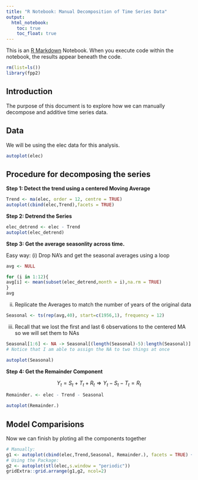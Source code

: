 ```yaml
---
title: "R Notebook: Manual Decomposition of Time Series Data"
output: 
  html_notebook: 
    toc: true
    toc_float: true
---
```


This is an [R Markdown](http://rmarkdown.rstudio.com) Notebook. When you execute code within the notebook, the results appear beneath the code. 

```r
rm(list=ls())
library(fpp2)
```

## Introduction

The purpose of this document is to explore how we can manually decompose and additive time series data.

## Data
We will be using the elec data for this analysis.

```r
autoplot(elec)
```

## Procedure for decomposing the series

**Step 1: Detect the trend using a centered Moving Average**
```r
Trend <- ma(elec, order = 12, centre = TRUE)
autoplot(cbind(elec,Trend),facets = TRUE)
```

**Step 2: Detrend the Series**

```r
elec_detrend <- elec - Trend
autoplot(elec_detrend)
```

**Step 3: Get the average seasonlity across time.**

Easy way:
(i) Drop NA's and get the seasonal averages using a loop
```r
avg <- NULL

for (i in 1:12){
avg[i] <- mean(subset(elec_detrend,month = i),na.rm = TRUE)
}
avg
```

(ii) Replicate the Averages to match the number of years of the original data
```r
Seasonal <- ts(rep(avg,40), start=c(1956,1), frequency = 12)
```

(iii) Recall that we lost the first and last 6 observations to the centered MA so we will set them to NAs
```r
Seasonal[1:6] <- NA -> Seasonal[(length(Seasonal)-5):length(Seasonal)]
# Notice that I am able to assign the NA to two things at once

autoplot(Seasonal) 
```

**Step 4: Get the Remainder Component**

$$Y_t = S_t + T_t + R_t \Longrightarrow Y_t - S_t - T_t = R_t$$
```r
Remainder. <- elec - Trend - Seasonal

autoplot(Remainder.)
```

## Model Comparisions

Now we can finish by ploting all the components together
```r
# Manually:
g1 <- autoplot(cbind(elec,Trend,Seasonal, Remainder.), facets = TRUE) + ylab("")
# Using the Package: 
g2 <- autoplot(stl(elec,s.window = "periodic")) 
gridExtra::grid.arrange(g1,g2, ncol=2)
```

